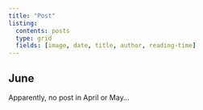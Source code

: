 ---
title: "Post"
listing:
  contents: posts
  type: grid
  fields: [image, date, title, author, reading-time]
---


## June

:::{#Post}

Apparently, no post in April or May...




:::